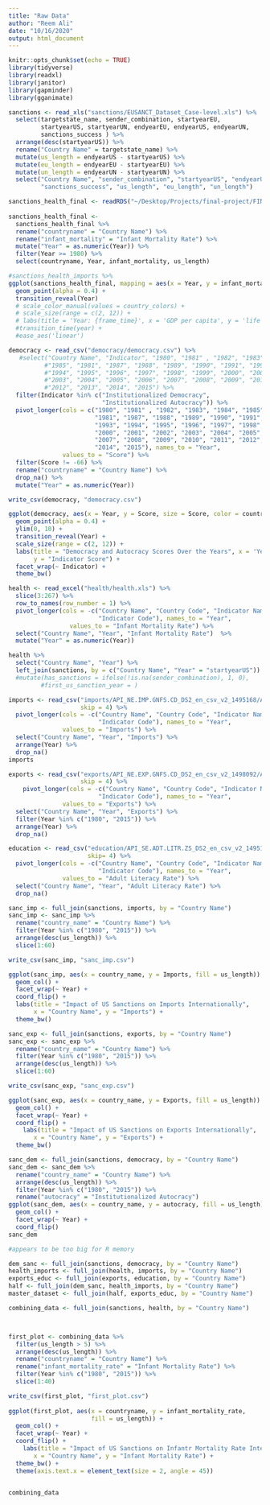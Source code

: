 ```yaml
---
title: "Raw Data"
author: "Reem Ali"
date: "10/16/2020"
output: html_document
---
```


```r
knitr::opts_chunk$set(echo = TRUE)
library(tidyverse)
library(readxl)
library(janitor)
library(gapminder)
library(gganimate)
```

```r
sanctions <- read_xls("sanctions/EUSANCT_Dataset_Case-level.xls") %>%
  select(targetstate_name, sender_combination, startyearEU,
         startyearUS, startyearUN, endyearEU, endyearUS, endyearUN, 
         sanctions_success ) %>%
  arrange(desc(startyearUS)) %>%
  rename("Country Name" = targetstate_name) %>%
  mutate(us_length = endyearUS - startyearUS) %>%
  mutate(eu_length = endyearEU - startyearEU) %>%
  mutate(un_length = endyearUN - startyearUN) %>%
  select("Country Name", "sender_combination", "startyearUS", "endyearUS", 
         "sanctions_success", "us_length", "eu_length", "un_length")
```


```r
sanctions_health_final <- readRDS("~/Desktop/Projects/final-project/FINAL.RDS")
  
sanctions_health_final <- 
  sanctions_health_final %>%
  rename("countryname" = "Country Name") %>%
  rename("infant_mortality" = "Infant Mortality Rate") %>%
  mutate("Year" = as.numeric(Year)) %>%
  filter(Year >= 1980) %>%
  select(countryname, Year, infant_mortality, us_length)

#sanctions_health_imports %>%
ggplot(sanctions_health_final, mapping = aes(x = Year, y = infant_mortality, color = countryname)) +
  geom_point(alpha = 0.4) +
  transition_reveal(Year)
  # scale_color_manual(values = country_colors) +
  # scale_size(range = c(2, 12)) +
  # labs(title = 'Year: {frame_time}', x = 'GDP per capita', y = 'life expectancy') +
  #transition_time(year) +
  #ease_aes('linear')
```

```r
democracy <- read_csv("democracy/democracy.csv") %>%
   #select("Country Name", "Indicator", "1980", "1981" , "1982", "1983", "1984", 
          #"1985", "1981", "1987", "1988", "1989", "1990", "1991", "1992", "1993", 
          #"1994", "1995", "1996", "1997", "1998", "1999", "2000", "2001", "2002", 
          #"2003", "2004", "2005", "2006", "2007", "2008", "2009", "2010", "2011", 
          #"2012", "2013", "2014", "2015") %>%
  filter(Indicator %in% c("Institutionalized Democracy", 
                          "Institutionalized Autocracy")) %>%
  pivot_longer(cols = c("1980", "1981" , "1982", "1983", "1984", "1985", 
                        "1981", "1987", "1988", "1989", "1990", "1991", "1992", 
                        "1993", "1994", "1995", "1996", "1997", "1998", "1999", 
                        "2000", "2001", "2002", "2003", "2004", "2005", "2006", 
                        "2007", "2008", "2009", "2010", "2011", "2012", "2013", 
                        "2014", "2015"), names_to = "Year", 
               values_to = "Score") %>%
  filter(Score != -66) %>%
  rename("countryname" = "Country Name") %>%
  drop_na() %>%
  mutate("Year" = as.numeric(Year))

write_csv(democracy, "democracy.csv")

ggplot(democracy, aes(x = Year, y = Score, size = Score, color = countryname)) +
  geom_point(alpha = 0.4) +
  ylim(0, 10) +
  transition_reveal(Year) +
  scale_size(range = c(2, 12)) +
  labs(title = "Democracy and Autocracy Scores Over the Years", x = 'Year', 
       y = "Indicator Score") +
  facet_wrap(~ Indicator) +
  theme_bw()
```

```r
health <- read_excel("health/health.xls") %>%
  slice(3:267) %>%
  row_to_names(row_number = 1) %>%
  pivot_longer(cols = -c("Country Name", "Country Code", "Indicator Name", 
                         "Indicator Code"), names_to = "Year", 
                 values_to = "Infant Mortality Rate") %>%
  select("Country Name", "Year", "Infant Mortality Rate")  %>%
  mutate("Year" = as.numeric(Year))

health %>%
  select("Country Name", "Year") %>%
  left_join(sanctions, by = c("Country Name", "Year" = "startyearUS"))
  #mutate(has_sanctions = ifelse(!is.na(sender_combination), 1, 0), 
         #first_us_sanction_year = )
```

```r
imports <- read_csv("imports/API_NE.IMP.GNFS.CD_DS2_en_csv_v2_1495168/API_NE.IMP.GNFS.CD_DS2_en_csv_v2_1495168.csv", 
                    skip = 4) %>%
  pivot_longer(cols = -c("Country Name", "Country Code", "Indicator Name", 
                         "Indicator Code"), names_to = "Year", 
               values_to = "Imports") %>%
  select("Country Name", "Year", "Imports") %>%
  arrange(Year) %>%
  drop_na()
imports
```

```r
exports <- read_csv("exports/API_NE.EXP.GNFS.CD_DS2_en_csv_v2_1498092/API_NE.EXP.GNFS.CD_DS2_en_csv_v2_1498092.csv", 
                    skip = 4) %>%
    pivot_longer(cols = -c("Country Name", "Country Code", "Indicator Name", 
                         "Indicator Code"), names_to = "Year", 
               values_to = "Exports") %>%
  select("Country Name", "Year", "Exports") %>%
  filter(Year %in% c("1980", "2015")) %>%
  arrange(Year) %>%
  drop_na()
```

```r
education <- read_csv("education/API_SE.ADT.LITR.ZS_DS2_en_csv_v2_1495116/API_SE.ADT.LITR.ZS_DS2_en_csv_v2_1495116.csv",
                      skip= 4) %>%
  pivot_longer(cols = -c("Country Name", "Country Code", "Indicator Name", 
                         "Indicator Code"), names_to = "Year", 
               values_to = "Adult Literacy Rate") %>%
  select("Country Name", "Year", "Adult Literacy Rate") %>%
  drop_na()
```

```r
sanc_imp <- full_join(sanctions, imports, by = "Country Name") 
sanc_imp <- sanc_imp %>%
  rename("country_name" = "Country Name") %>%
  filter(Year %in% c("1980", "2015")) %>%
  arrange(desc(us_length)) %>%
  slice(1:60)

write_csv(sanc_imp, "sanc_imp.csv")

ggplot(sanc_imp, aes(x = country_name, y = Imports, fill = us_length)) +
  geom_col() +
  facet_wrap(~ Year) +
  coord_flip() +
  labs(title = "Impact of US Sanctions on Imports Internationally", 
       x = "Country Name", y = "Imports") +
  theme_bw()
```

```r
sanc_exp <- full_join(sanctions, exports, by = "Country Name") 
sanc_exp <- sanc_exp %>%
  rename("country_name" = "Country Name") %>%
  filter(Year %in% c("1980", "2015")) %>%
  arrange(desc(us_length)) %>%
  slice(1:60)

write_csv(sanc_exp, "sanc_exp.csv")

ggplot(sanc_exp, aes(x = country_name, y = Exports, fill = us_length)) +
  geom_col() +
  facet_wrap(~ Year) +
  coord_flip() +
    labs(title = "Impact of US Sanctions on Exports Internationally", 
       x = "Country Name", y = "Exports") +
  theme_bw()
```

```r
sanc_dem <- full_join(sanctions, democracy, by = "Country Name")
sanc_dem <- sanc_dem %>%
  rename("country_name" = "Country Name") %>%
  arrange(desc(us_length)) %>%
  filter(Year %in% c("1980", "2015")) %>%
  rename("autocracy" = "Institutionalized Autocracy")
ggplot(sanc_dem, aes(x = country_name, y = autocracy, fill = us_length)) +
  geom_col() +
  facet_wrap(~ Year) +
  coord_flip()
sanc_dem
```








```r

#appears to be too big for R memory

dem_sanc <- full_join(sanctions, democracy, by = "Country Name")
health_imports <- full_join(health, imports, by = "Country Name")
exports_educ <- full_join(exports, education, by = "Country Name") 
half <- full_join(dem_sanc, health_imports, by = "Country Name")
master_dataset <- full_join(half, exports_educ, by = "Country Name")
```


```r
combining_data <- full_join(sanctions, health, by = "Country Name")



first_plot <- combining_data %>%
  filter(us_length > 5) %>%
  arrange(desc(us_length)) %>%
  rename("countryname" = "Country Name") %>%
  rename("infant_mortality_rate" = "Infant Mortality Rate") %>%
  filter(Year %in% c("1980", "2015")) %>%
  slice(1:40) 

write_csv(first_plot, "first_plot.csv")
  
ggplot(first_plot, aes(x = countryname, y = infant_mortality_rate, 
                       fill = us_length)) +
  geom_col() +
  facet_wrap(~ Year) +
  coord_flip() +
    labs(title = "Impact of US Sanctions on Infantr Mortality Rate Internationally", 
       x = "Country Name", y = "Infant Mortality Rate") +
  theme_bw() +
  theme(axis.text.x = element_text(size = 2, angle = 45))
   
```

```r
combining_data
```

